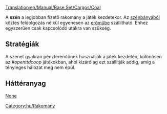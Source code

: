 [[Translation:en/Manual/Base Set/Cargos/Coal]]

{{en/Manual/Base Set/Cargos/Cargo|
name=Coal|
image=en/Manual/Base Set/Cargos/Coal.png|
produced=[[en/Manual/Base Set/Industries/Coal Mine]]|
accepted=[[en/Manual/Base Set/Industries/Power Station]]
}}

A '''szén''' a legjobban fizető rakomány a játék kezdetekor. Az [[hu/Manual/Base Set/Industries/Szénbánya|szénbányából]] köztes feldolgozás nélkül egyenesen az [[hu/Manual/Base Set/Industries/Erőmű|erőműbe]] szállítható. Ehhez egyszerűen csak kapcsolódó utakra van szükség.

==Stratégiák==
A szenet gyakran pénzteremtőnek használják a játék kezdetén, különösen az ''#openttdcoop'' játékokban, ahol kizárólag ezt szállítják addig, amíg a tényleges hálózat meg nem épül.

==Háttéranyag==
[https://www.wikipedia.org/wiki/Coal None]

[[Category:hu/Rakomány]]